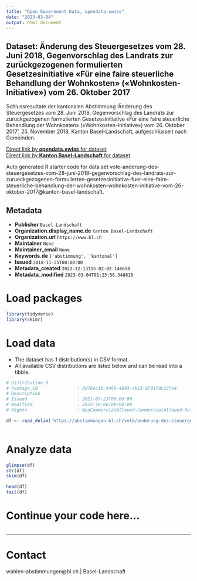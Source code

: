 ```yaml
---
title: "Open Government Data, opendata.swiss"
date: "2023-03-04"
output: html_document
---
```


## Dataset: Änderung des Steuergesetzes vom 28. Juni 2018, Gegenvorschlag des Landrats zur zurückgezogenen formulierten Gesetzesinitiative «Für eine faire steuerliche Behandlung der Wohnkosten» («Wohnkosten-Initiative») vom 26. Oktober 2017

Schlussresultate der kantonalen Abstimmung 'Änderung des Steuergesetzes vom 28. Juni 2018, Gegenvorschlag des Landrats zur zurückgezogenen formulierten Gesetzesinitiative «Für eine faire steuerliche Behandlung der Wohnkosten» («Wohnkosten-Initiative») vom 26. Oktober 2017', 25. November 2018, Kanton Basel-Landschaft, aufgeschlüsselt nach Gemeinden.

[Direct link by **opendata.swiss** for dataset](https://opendata.swiss/de/dataset/anderung-des-steuergesetzes-vom-28-juni-2018-gegenvorschlag-des-landrats-zur-zuruckgezogen-2017)<br>
[Direct link by **Kanton Basel-Landschaft** for dataset](https://abstimmungen.bl.ch/vote/anderung-des-steuergesetzes-vom-28-juni-2018-gegenvorschlag-des-landrats-zur-zurueckgezogenen-formulierten-gesetzesinitiative-fuer-eine-faire-steuerliche-behandlung-der-wohnkosten-wohnkosten-initiative-vom-26-oktober-2017/data)

Auto generated R starter code for data set vote-anderung-des-steuergesetzes-vom-28-juni-2018-gegenvorschlag-des-landrats-zur-zurueckgezogenen-formulierten-gesetzesinitiative-fuer-eine-faire-steuerliche-behandlung-der-wohnkosten-wohnkosten-initiative-vom-26-oktober-2017@kanton-basel-landschaft.

## Metadata

- **Publisher** `Basel-Landschaft`
- **Organization.display_name.de** `Kanton Basel-Landschaft`
- **Organization.url** `https://www.bl.ch`
- **Maintainer** `None`
- **Maintainer_email** `None`
- **Keywords.de** `['abstimmung', 'kantonal']`
- **Issued** `2018-11-25T00:00:00`
- **Metadata_created** `2022-12-13T15:02:02.146658`
- **Metadata_modified** `2023-03-04T01:23:58.348810`


# Load packages

```r

library(tidyverse)
library(skimr)

```

# Load data

-   The dataset has 1 distribution(s) in CSV format.
-   All available CSV distributions are listed below and can be read into a tibble.

```r

# Distribution 0
# Package_id               : dd76ec15-5495-4643-ab13-87017dc227a4
# Description              : 
# Issued                   : 2021-07-23T00:00:00
# Modified                 : 2022-10-06T00:00:00
# Rights                   : NonCommercialAllowed-CommercialAllowed-ReferenceRequired

df <- read_delim('https://abstimmungen.bl.ch/vote/anderung-des-steuergesetzes-vom-28-juni-2018-gegenvorschlag-des-landrats-zur-zurueckgezogenen-formulierten-gesetzesinitiative-fuer-eine-faire-steuerliche-behandlung-der-wohnkosten-wohnkosten-initiative-vom-26-oktober-2017/data-csv')



```

# Analyze data

```r

glimpse(df)
str(df)
skim(df)

head(df)
tail(df)

```

# Continue your code here...

```r

```

------------------------------------------------------------------------

# Contact

wahlen-abstimmungen@bl.ch | Basel-Landschaft
